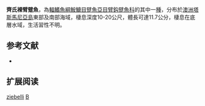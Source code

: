 {{Speciesbox
| name = 齊氏裸臂躄魚
| status = NE
| status_system = IUCN3.1
| genus = Brachiopsilus
| species = ziebelli
| authority = Last & Gledhill, 2009
| synonyms = 
}}
'''齊氏裸臂躄魚'''，為[[輻鰭魚綱|輻鰭魚綱]][[鮟鱇目|鮟鱇目]][[躄魚亞目|躄魚亞目]][[臂鈎躄魚科|臂鈎躄魚科]]的其中一[[種|種]]，分布於[[澳洲|澳洲]][[塔斯馬尼亞島|塔斯馬尼亞島]]東部及南部海域，棲息深度10-20公尺，體長可達11.7公分，棲息在底層水域，生活習性不明。

== 参考文献 ==
{{refbegin}}
*{{FishBase_species|genus=Brachiopsilus|species=ziebelli|year=2014|month=2}}
{{refend}}

== 扩展阅读 ==
{{refbegin}}
{{wikispecies-inline|Brachiopsilus ziebelli|齊氏裸臂躄魚}}
{{refend}}
{{Taxonbar|from=Q6424204}}

[[Category:裸臂躄魚屬|ziebelli]]
[[Category:2009年描述的魚類|B]]


{{魚類小作品}}